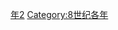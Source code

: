 {{Catnav|頁面分類|历史|歷史時代|年|8世纪各年}}

{{catmore}}

[[Category:790年代|年2]]
[[Category:8世纪各年|Category:8世纪各年]]